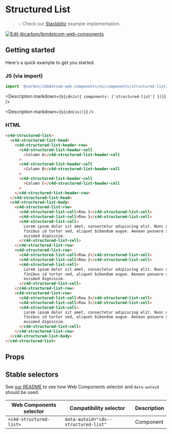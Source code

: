 
# Structured List

> 💡 Check our
> [Stackblitz](https://stackblitz.com/github/carbon-design-system/carbon-for-ibm-dotcom/tree/main/packages/web-components/examples/stackblitz/components/structured-list)
> example implementation.

[![Edit @carbon/ibmdotcom-web-components](https://codesandbox.io/static/img/play-codesandbox.svg)](https://stackblitz.com/github/carbon-design-system/carbon-for-ibm-dotcom/tree/main/packages/web-components/examples/codesandbox/components/structured-list)

## Getting started

Here's a quick example to get you started.

### JS (via import)

```javascript
import '@carbon/ibmdotcom-web-components/es/components/structured-list/index.js';
```

<Description markdown={`${cdnJs({ components: ['structured-list'] })}`} />

<Description markdown={`${cdnCss()}`} />

### HTML

```html
<c4d-structured-list>
  <c4d-structured-list-head>
    <c4d-structured-list-header-row>
      <c4d-structured-list-header-cell
        >Column A</c4d-structured-list-header-cell
      >
      <c4d-structured-list-header-cell
        >Column B</c4d-structured-list-header-cell
      >
      <c4d-structured-list-header-cell
        >Column C</c4d-structured-list-header-cell
      >
    </c4d-structured-list-header-row>
  </c4d-structured-list-head>
  <c4d-structured-list-body>
    <c4d-structured-list-row>
      <c4d-structured-list-cell>Row 1</c4d-structured-list-cell>
      <c4d-structured-list-cell>Row 1</c4d-structured-list-cell>
      <c4d-structured-list-cell>
        Lorem ipsum dolor sit amet, consectetur adipiscing elit. Nunc dui magna,
        finibus id tortor sed, aliquet bibendum augue. Aenean posuere sem vel
        euismod dignissim.
      </c4d-structured-list-cell>
    </c4d-structured-list-row>
    <c4d-structured-list-row>
      <c4d-structured-list-cell>Row 2</c4d-structured-list-cell>
      <c4d-structured-list-cell>Row 2</c4d-structured-list-cell>
      <c4d-structured-list-cell>
        Lorem ipsum dolor sit amet, consectetur adipiscing elit. Nunc dui magna,
        finibus id tortor sed, aliquet bibendum augue. Aenean posuere sem vel
        euismod dignissim.
      </c4d-structured-list-cell>
    </c4d-structured-list-row>
    <c4d-structured-list-row>
      <c4d-structured-list-cell>Row 3</c4d-structured-list-cell>
      <c4d-structured-list-cell>Row 3</c4d-structured-list-cell>
      <c4d-structured-list-cell>
        Lorem ipsum dolor sit amet, consectetur adipiscing elit. Nunc dui magna,
        finibus id tortor sed, aliquet bibendum augue. Aenean posuere sem vel
        euismod dignissim.
      </c4d-structured-list-cell>
    </c4d-structured-list-row>
  </c4d-structured-list-body>
</c4d-structured-list>
```

## Props

<Props of="cds-structured-list" />

## Stable selectors

See
[our README](https://github.com/carbon-design-system/carbon-for-ibm-dotcom/tree/main/packages/web-components#stable-selectors-for-analytics-and-integratione2e-testing-in-web-components)
to see how Web Components selector and `data-autoid` should be used.

| Web Components selector | Compatibility selector               | Description |
| ----------------------- | ------------------------------------ | ----------- |
| `<c4d-structured-list>` | `data-autoid="cds--structured-list"` | Component   |

<Description markdown={contributing} />
